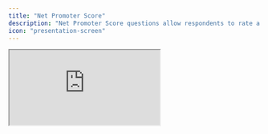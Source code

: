 ```yaml
---
title: "Net Promoter Score"
description: "Net Promoter Score questions allow respondents to rate a question on a scale from 0 to 10. Displays a title and a list of radio buttons for the respondent to choose from."
icon: "presentation-screen"
---
```



<iframe
  title="Survey Embed"
  src="https://app.formbricks.com/s/vqmpasmnt5qcpsa4enheips0"
  style={{
    position: "relative",
    height: "90vh",
    maxHeight: "100vh",
    width: "100%",
    border: 0,
    borderRadius: "12px",
    overflow: "auto",
  }}
/>

## Elements

![Overview of Net Promoter Score question type](/images/xm-and-surveys/core-features/question-type/net-promoter-score.webp)

### Title

Add a clear title to inform the respondent what information you are asking for.

### Description

Provide an optional description with further instructions.

### Labels

Add labels for the lower and upper bounds of the score. The default is "Not at all likely" and "Extremely likely".

### Add color coding

Add color coding to the score. This will show a color bar above the score.
